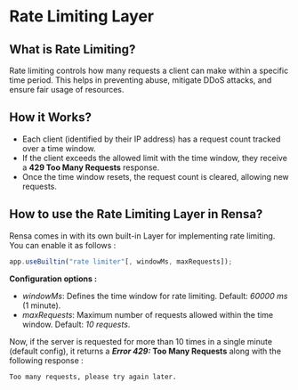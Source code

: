 # Rate Limiting Layer

## What is Rate Limiting?

Rate limiting controls how many requests a client can make within a specific time period. This helps in preventing abuse, mitigate DDoS attacks, and ensure fair usage of resources.

## How it Works?

- Each client (identified by their IP address) has a request count tracked over a time window.
- If the client exceeds the allowed limit with the time window, they receive a **429 Too Many Requests** response.
- Once the time window resets, the request count is cleared, allowing new requests.

## How to use the Rate Limiting Layer in Rensa?

Rensa comes in with its own built-in Layer for implementing rate limiting. You can enable it as follows :
```js
app.useBuiltin("rate limiter"[, windowMs, maxRequests]);
```

**Configuration options :**

- _windowMs_: Defines the time window for rate limiting. Default: _60000 ms_ (1 minute).
- _maxRequests_: Maximum number of requests allowed within the time window. Default: _10 requests_.

Now, if the server is requested for more than 10 times in a single minute (default config), it returns a **_Error 429:_ Too Many Requests** along with the following response :
```Response
Too many requests, please try again later.
```
